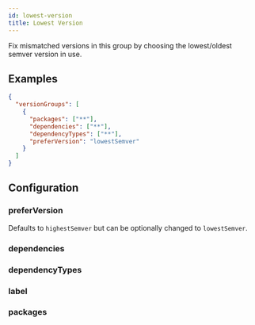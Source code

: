 ```yaml
---
id: lowest-version
title: Lowest Version
---
```



Fix mismatched versions in this group by choosing the lowest/oldest semver version in use.

## Examples

```json title="Choose the lowest valid semver version when fixing mismatches"
{
  "versionGroups": [
    {
      "packages": ["**"],
      "dependencies": ["**"],
      "dependencyTypes": ["**"],
      "preferVersion": "lowestSemver"
    }
  ]
}
```

## Configuration

### preferVersion

<Pills required />

Defaults to `highestSemver` but can be optionally changed to `lowestSemver`.

### dependencies

<Dependencies />

### dependencyTypes

<DependencyTypes />

### label

<Label />

### packages

<Packages />

